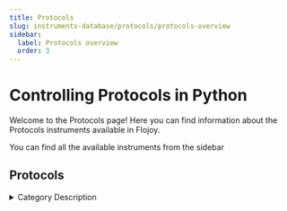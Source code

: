 ```yaml
---
title: Protocols
slug: instruments-database/protocols/protocols-overview
sidebar:
  label: Protocols overview
  order: 3
---
```


# Controlling Protocols in Python

Welcome to the Protocols page! Here you can find information about the Protocols instruments available in Flojoy.

You can find all the available instruments from the sidebar



## Protocols

<details> 
<summary>Category Description</summary> 
Miscellaneous
</details> 

<div className="flex flex-wrap">

<InstrumentThumbnail 
    path='protocols/national-instruments/Daqmx'
    img=''
    label='NI-DAQmx'    
/>

<InstrumentThumbnail 
    path='protocols/generic-scpi/SCPI-instrument'
    img=''
    label='SCPI Instrument'    
/>

</div>